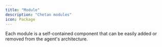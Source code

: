 ```yaml
---
title: "Module"
description: "Chetan modules"
icon: Package
---
```


Each module is a self-contained component that can be easily added or removed from the agent's architecture.